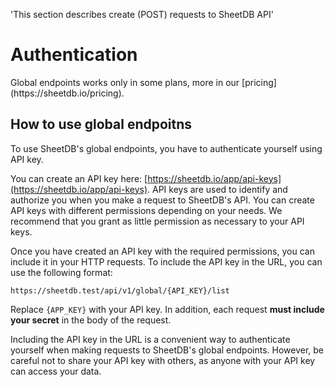   'This section describes create (POST) requests to SheetDB API'

# Authentication

<Note>
    Global endpoints works only in some plans, more in our [pricing](https://sheetdb.io/pricing).
</Note>

## How to use global endpoitns

To use SheetDB's global endpoints, you have to authenticate yourself using API key.

You can create an API key here: [https://sheetdb.io/app/api-keys](https://sheetdb.io/app/api-keys). API keys are used to identify and authorize you when you make a request to SheetDB's API. You can create API keys with different permissions depending on your needs. We recommend that you grant as little permission as necessary to your API keys.

Once you have created an API key with the required permissions, you can include it in your HTTP requests. To include the API key in the URL, you can use the following format:

`https://sheetdb.test/api/v1/global/{API_KEY}/list`

Replace `{APP_KEY}` with your API key. In addition, each request **must include your secret** in the body of the request.

Including the API key in the URL is a convenient way to authenticate yourself when making requests to SheetDB's global endpoints. However, be careful not to share your API key with others, as anyone with your API key can access your data.
